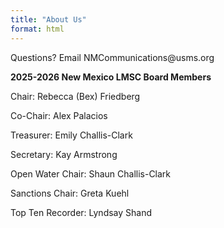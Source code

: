 ```yaml
---
title: "About Us"
format: html
---
```


Questions? Email NMCommunications\@usms.org

**2025-2026 New Mexico LMSC Board Members**

Chair: Rebecca (Bex) Friedberg

Co-Chair: Alex Palacios

Treasurer: Emily Challis-Clark

Secretary: Kay Armstrong

Open Water Chair: Shaun Challis-Clark

Sanctions Chair: Greta Kuehl

Top Ten Recorder: Lyndsay Shand
